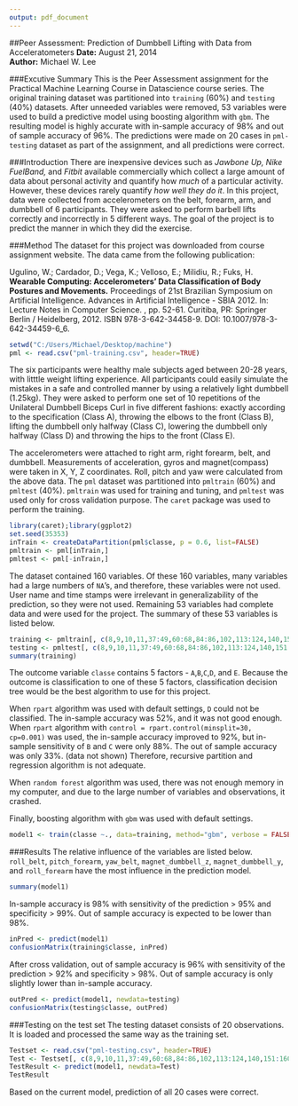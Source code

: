 ```yaml
---
output: pdf_document
---
```

##Peer Assessment: Prediction of Dumbbell Lifting with Data from Acceleratometers
**Date:** August 21, 2014      
**Author:** Michael W. Lee

###Excutive Summary
This is the Peer Assessment assignment for the Practical Machine Learning Course in Datascience course series.  The original training dataset was partitioned into `training` (60%) and `testing` (40%) datasets.  After unneeded variables were removed, 53 variables were used to build a predictive model using boosting algorithm with `gbm`.  The resulting model is highly accurate with in-sample accuracy of 98% and out of sample accuracy of 96%.  The predictions were made on 20 cases in `pml-testing` dataset as part of the assignment, and all predictions were correct. 

###Introduction
There are inexpensive devices such as *Jawbone Up, Nike FuelBand,* and *Fitbit* available commercially which collect a large amount of data about personal activity and quantify how *much* of a particular activity.  However, these devices rarely quantify *how well they do it*.  In this project, data were collected from accelerometers on the belt, forearm, arm, and dumbbell of 6 participants.  They were asked to perform barbell lifts correctly and incorrectly in 5 different ways.  The goal of the project is to predict the manner in which they did the exercise.

###Method
The dataset for this project was downloaded from course assignment website.  The data came from the following publication:

Ugulino, W.; Cardador, D.; Vega, K.; Velloso, E.; Milidiu, R.; Fuks, H. **Wearable Computing: Accelerometers' Data Classification of Body Postures and Movements.** Proceedings of 21st Brazilian Symposium on Artificial Intelligence. Advances in Artificial Intelligence - SBIA 2012. In: Lecture Notes in Computer Science. , pp. 52-61. Curitiba, PR: Springer Berlin / Heidelberg, 2012. ISBN 978-3-642-34458-9. DOI: 10.1007/978-3-642-34459-6_6.

```r
setwd("C:/Users/Michael/Desktop/machine")
pml <- read.csv("pml-training.csv", header=TRUE)
```
The six participants were healthy male subjects aged between 20-28 years, with litttle weight lifting experience.  All participants could easily simulate the mistakes in a safe and controlled manner by using a relatively light dumbbell (1.25kg).  They were asked to perform one set of 10 repetitions of the Unilateral Dumbbell Biceps Curl in five different fashions: exactly according to the specification (Class A), throwing the elbows to the front (Class B), lifting the dumbbell only halfway (Class C), lowering the dumbbell only halfway (Class D) and throwing the hips to the front (Class E).

The accelerometers were attached to right arm, right forearm, belt, and dumbbell.  Measurements of acceleration, gyros and magnet(compass) were taken in X, Y, Z coordinates.  Roll, pitch and yaw were calculated from the above data.  The `pml` dataset was partitioned into `pmltrain` (60%) and `pmltest` (40%).  `pmltrain` was used for training and tuning, and `pmltest` was used only for cross validation purpose.  The `caret` package was used to perform the training.

```r
library(caret);library(ggplot2)
set.seed(35353)
inTrain <- createDataPartition(pml$classe, p = 0.6, list=FALSE)
pmltrain <- pml[inTrain,]
pmltest <- pml[-inTrain,]
```

The dataset contained 160 variables.  Of these 160 variables, many variables had a large numbers of `NA`'s, and therefore, these variables were not used.  User name and time stamps were irrelevant in generalizability of the prediction, so they were not used.  Remaining 53 variables had complete data and were used for the project.  The summary of these 53 variables is listed below.

```r
training <- pmltrain[, c(8,9,10,11,37:49,60:68,84:86,102,113:124,140,151:160)]
testing <- pmltest[, c(8,9,10,11,37:49,60:68,84:86,102,113:124,140,151:160)]
summary(training)
```

The outcome variable `classe` contains 5 factors - `A`,`B`,`C`,`D`, and `E`.  Because the outcome is classification to one of these 5 factors, classification decision tree would be the best algorithm to use for this project.

When `rpart` algorithm was used with default settings, `D` could not be classified.  The in-sample accuracy was 52%, and it was not good enough.  When `rpart` algorithm with `control = rpart.control(minsplit=30, cp=0.001)` was used, the in-sample accuracy improved to 92%, but in-sample sensitivity of `B` and `C` were only 88%. The out of sample accuracy was only 33%. (data not shown)  Therefore, recursive partition and regression algorithm is not adequate.

When `random forest` algorithm was used, there was not enough memory in my computer, and due to the large number of variables and observations, it crashed.

Finally, boosting algorithm with `gbm` was used with default settings.

```r
model1 <- train(classe ~., data=training, method="gbm", verbose = FALSE)
```

###Results
The relative influence of the variables are listed below.  `roll_belt`, `pitch_forearm`, `yaw_belt`, `magnet_dumbbell_z`, `magnet_dumbbell_y`, and `roll_forearm` have the most influence in the prediction model.

```r
summary(model1)
```

In-sample accuracy is 98% with sensitivity of the prediction > 95% and specificity > 99%. Out of sample accuracy is expected to be lower than 98%.
```r
inPred <- predict(model1)
confusionMatrix(training$classe, inPred)
```

After cross validation, out of sample accuracy is 96% with sensitivity of the prediction > 92% and specificity > 98%.  Out of sample accuracy is only slightly lower than in-sample accuracy.

```r
outPred <- predict(model1, newdata=testing)
confusionMatrix(testing$classe, outPred)
```

###Testing on the test set
The testing dataset consists of 20 observations.  It is loaded and processed the same way as the training set.

```r
Testset <- read.csv("pml-testing.csv", header=TRUE)
Test <- Testset[, c(8,9,10,11,37:49,60:68,84:86,102,113:124,140,151:160)]
TestResult <- predict(model1, newdata=Test)
TestResult
```

Based on the current model, prediction of all 20 cases were correct.

